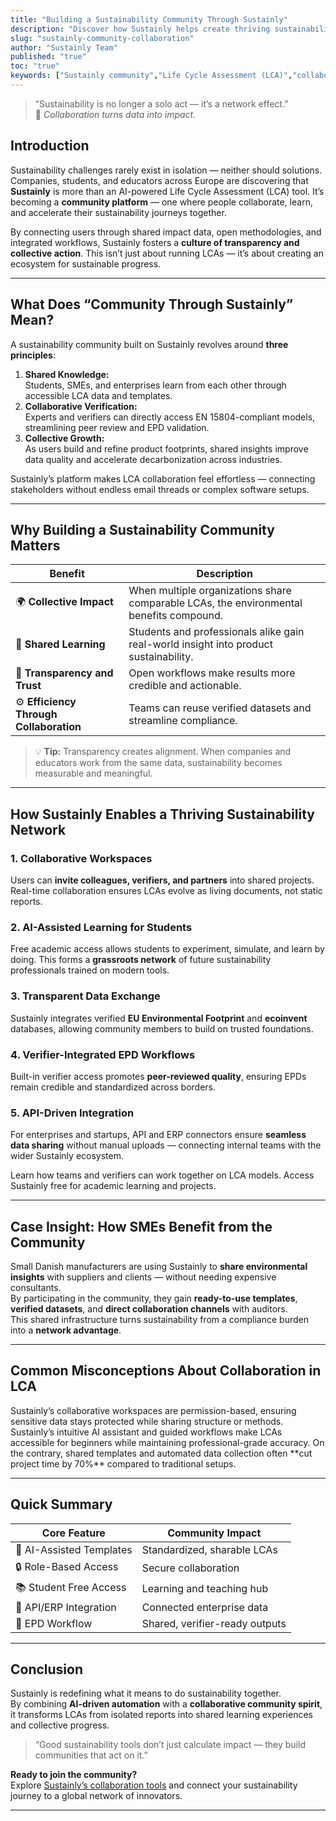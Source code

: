 ```yaml
---
title: "Building a Sustainability Community Through Sustainly"
description: "Discover how Sustainly helps create thriving sustainability communities through collaboration, shared learning, and data transparency in LCA."
slug: "sustainly-community-collaboration"
author: "Sustainly Team"
published: "true"
toc: "true"
keywords: ["Sustainly community","Life Cycle Assessment (LCA)","collaborative sustainability","data transparency","affordable LCA tools","sustainable business"]
---
```


> “Sustainability is no longer a solo act — it’s a network effect.”\
> 💬 _Collaboration turns data into impact._

## Introduction

Sustainability challenges rarely exist in isolation — neither should solutions.\
Companies, students, and educators across Europe are discovering that **Sustainly** is more than an AI-powered Life Cycle Assessment (LCA) tool. It’s becoming a **community platform** — one where people collaborate, learn, and accelerate their sustainability journeys together.

By connecting users through shared impact data, open methodologies, and integrated workflows, Sustainly fosters a **culture of transparency and collective action**. This isn’t just about running LCAs — it’s about creating an ecosystem for sustainable progress.

---

## What Does “Community Through Sustainly” Mean?

A sustainability community built on Sustainly revolves around **three principles**:

1. **Shared Knowledge:**\
   Students, SMEs, and enterprises learn from each other through accessible LCA data and templates.
2. **Collaborative Verification:**\
   Experts and verifiers can directly access EN 15804-compliant models, streamlining peer review and EPD validation.
3. **Collective Growth:**\
   As users build and refine product footprints, shared insights improve data quality and accelerate decarbonization across industries.

<Info>
  Sustainly’s platform makes LCA collaboration feel effortless — connecting stakeholders without endless email threads or complex software setups.
</Info>

---

## Why Building a Sustainability Community Matters

| Benefit                                 | Description                                                                             |
| --------------------------------------- | --------------------------------------------------------------------------------------- |
| 🌍 **Collective Impact**                | When multiple organizations share comparable LCAs, the environmental benefits compound. |
| 🧠 **Shared Learning**                  | Students and professionals alike gain real-world insight into product sustainability.   |
| 🤝 **Transparency and Trust**           | Open workflows make results more credible and actionable.                               |
| ⚙️ **Efficiency Through Collaboration** | Teams can reuse verified datasets and streamline compliance.                            |

> 💡 **Tip:** Transparency creates alignment. When companies and educators work from the same data, sustainability becomes measurable and meaningful.

---

## How Sustainly Enables a Thriving Sustainability Network

### 1. Collaborative Workspaces

Users can **invite colleagues, verifiers, and partners** into shared projects. Real-time collaboration ensures LCAs evolve as living documents, not static reports.

### 2. AI-Assisted Learning for Students

Free academic access allows students to experiment, simulate, and learn by doing. This forms a **grassroots network** of future sustainability professionals trained on modern tools.

### 3. Transparent Data Exchange

Sustainly integrates verified **EU Environmental Footprint** and **ecoinvent** databases, allowing community members to build on trusted foundations.

### 4. Verifier-Integrated EPD Workflows

Built-in verifier access promotes **peer-reviewed quality**, ensuring EPDs remain credible and standardized across borders.

### 5. API-Driven Integration

For enterprises and startups, API and ERP connectors ensure **seamless data sharing** without manual uploads — connecting internal teams with the wider Sustainly ecosystem.

<Columns cols={2}>
  <Card title="Collaborate Effortlessly" icon="users" href="/collaboration-guide">
    Learn how teams and verifiers can work together on LCA models.
  </Card>
  <Card title="Join the Student Network" icon="graduation-cap" href="/students">
    Access Sustainly free for academic learning and projects.
  </Card>
</Columns>

---

## Case Insight: How SMEs Benefit from the Community

Small Danish manufacturers are using Sustainly to **share environmental insights** with suppliers and clients — without needing expensive consultants.\
By participating in the community, they gain **ready-to-use templates**, **verified datasets**, and **direct collaboration channels** with auditors.\
This shared infrastructure turns sustainability from a compliance burden into a **network advantage**.

---

## Common Misconceptions About Collaboration in LCA

<AccordionGroup>
  <Accordion title="“Data sharing compromises confidentiality.”">
    Sustainly’s collaborative workspaces are permission-based, ensuring sensitive data stays protected while sharing structure or methods.
  </Accordion>
  <Accordion title="“LCA communities are only for experts.”">
    Sustainly’s intuitive AI assistant and guided workflows make LCAs accessible for beginners while maintaining professional-grade accuracy.
  </Accordion>
  <Accordion title="“Collaboration slows down projects.”">
    On the contrary, shared templates and automated data collection often **cut project time by 70%** compared to traditional setups.
  </Accordion>
</AccordionGroup>

---

## Quick Summary

| Core Feature             | Community Impact               |
| ------------------------ | ------------------------------ |
| 🧩 AI-Assisted Templates | Standardized, sharable LCAs    |
| 🔒 Role-Based Access     | Secure collaboration           |
| 📚 Student Free Access   | Learning and teaching hub      |
| 🔗 API/ERP Integration   | Connected enterprise data      |
| 📑 EPD Workflow          | Shared, verifier-ready outputs |

---

## Conclusion

Sustainly is redefining what it means to do sustainability together.\
By combining **AI-driven automation** with a **collaborative community spirit**, it transforms LCAs from isolated reports into shared learning experiences and collective progress.

> “Good sustainability tools don’t just calculate impact — they build communities that act on it.”

**Ready to join the community?**\
Explore [Sustainly’s collaboration tools](https://sustainly.io) and connect your sustainability journey to a global network of innovators.

---